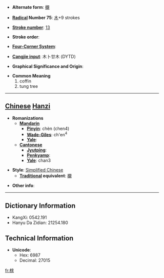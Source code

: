* '''Alternate form''': [[櫬]]

* '''[[Wiktionary:Chinese radical index| Radical]] Number 75''': [[Wiktionary:Chinese radical index 木|木]]+9 strokes

* '''[[Wiktionary:Chinese total strokes index|Stroke number]]''': [[Wiktionary:Chinese total strokes index 13|13]]

* '''Stroke order''': 

* '''[[Wiktionary:Chinese four corner index|Four-Corner System]]''': 

* '''[[Wiktionary:Chinese Cangjie index|Cangjie input]]''': 木卜廿木 (DYTD)

* '''Graphical Significance and Origin''': 

* '''Common Meaning'''
*#coffin
*# tung tree


----

== [[Chinese]] [[Hanzi]] ==

* '''Romanizations'''
** '''[[Mandarin]]'''
*** '''[[Pinyin]]''': chèn (chen4)
*** '''[[Wade-Giles]]''': ch'en<sup>4</sup>
*** '''[[Yale]]''': 
** '''[[Cantonese]]'''
*** '''[[Jyutping]]''':
*** '''[[Penkyamp]]''': 
*** '''[[Yale]]''': chan3

* '''Style''': [[Simplified Chinese]] 
** '''[[Traditional Chinese|Traditional]] equivalent''': [[櫬]]

* '''Other info''': 

----

== Dictionary Information ==

* KangXi: 0542.191
* Hanyu Da Zidian: 21254.180

== Technical Information ==

* '''Unicode''':
** Hex: 6987
** Decimal: 27015

[[fr:榇]]